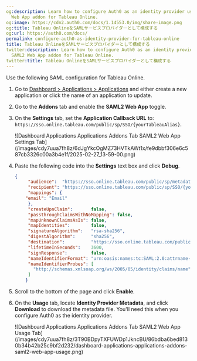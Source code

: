 ```yaml
---
og:description: Learn how to configure Auth0 as an identity provider using the SAML2
  Web App addon for Tableau Online.
og:image: https://cdn2.auth0.com/docs/1.14553.0/img/share-image.png
og:title: Tableau OnlineをSAMLサービスプロバイダーとして構成する
og:url: https://auth0.com/docs/
permalink: configure-auth0-as-identity-provider-for-tableau-online
title: Tableau OnlineをSAMLサービスプロバイダーとして構成する
twitter:description: Learn how to configure Auth0 as an identity provider using the
  SAML2 Web App addon for Tableau Online.
twitter:title: Tableau OnlineをSAMLサービスプロバイダーとして構成する
---
```


Use the following <Tooltip tip="Security Assertion Markup Language (SAML): Standardized protocol allowing two parties to exchange authentication information without a password." cta="View Glossary" href="/docs/glossary?term=SAML">SAML</Tooltip> configuration for Tableau Online.

1. Go to [Dashboard > Applications > Applications](https://manage.auth0.com/#/applications) and either create a new application or click the name of an application to update.
2. Go to the **Addons** tab and enable the **SAML2 Web App** toggle.
3. On the **Settings** tab, set the **Application Callback URL** to: `https://sso.online.tableau.com/public/sp/SSO/{yourTableauAlias}`.

   <Frame>![Dashboard Applications Applications Addons Tab SAML2 Web App Settings Tab](/images/cdy7uua7fh8z/6dJgYkcOgMZ73HVTkAWt1x/fe9dbbf306e6c587cb3326c00a3b4e1f/2025-02-27_13-59-00.png)</Frame>
4. Paste the following code into the **Settings** text box and click **Debug**.

   ```json lines
   {
        "audience":  "https://sso.online.tableau.com/public/sp/metadata?alias={yourTableauAlias}",
        "recipient": "https://sso.online.tableau.com/public/sp/SSO/{yourTableauAlias}",
        "mappings": {
       "email": "Email"
        },
        "createUpnClaim":       false,
        "passthroughClaimsWithNoMapping": false,
        "mapUnknownClaimsAsIs": false,
        "mapIdentities":        false,
        "signatureAlgorithm":   "rsa-sha256",
        "digestAlgorithm":      "sha256",
        "destination":          "https://sso.online.tableau.com/public/sp/SSO/{yourTableauAlias}",
        "lifetimeInSeconds":    3600,
        "signResponse":         false,
        "nameIdentifierFormat": "urn:oasis:names:tc:SAML:2.0:attrname-format:basic",
        "nameIdentifierProbes": [
          "http://schemas.xmlsoap.org/ws/2005/05/identity/claims/name"
        ]
       }
   ```


   

   
5. Scroll to the bottom of the page and click **Enable**.
6. On the **Usage** tab, locate **Identity Provider Metadata**, and click **Download** to download the metadata file. You'll need this when you configure Auth0 as the identity provider.

   <Frame>![Dashboard Applications Applications Addons Tab SAML2 Web App Usage Tab](/images/cdy7uua7fh8z/3T90BDpyTXFUWDp1JkncBU/86bdba6bed8130b34b42b25c9bf2d232/dashboard-applications-applications-addons-saml2-web-app-usage.png)</Frame>
